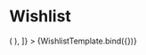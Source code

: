 

<Meta title="Components/Wishlist" />


# Wishlist

<Canvas>
  <Story
    name="Wishlist"
    args={{}}
    decorators={[
      Story => (
        <ThreekitProvider
          threekitEnv="preview"
          project={{
            credentials: {
              preview: {
                publicToken: '5df547d4-9d0d-431c-b04c-1c96eec73f53',
                orgId: '3ba9a3d4-8c19-411a-85e6-277ca93e8836',
              },
            },
            products: {
              preview: {
                assetId: '04e7f832-622f-4375-89c8-299519237aeb',
              },
            },
          }}
        >
          <Story />
        </ThreekitProvider>
      ),
    ]}
  >
    {WishlistTemplate.bind({})}
  </Story>
</Canvas>
